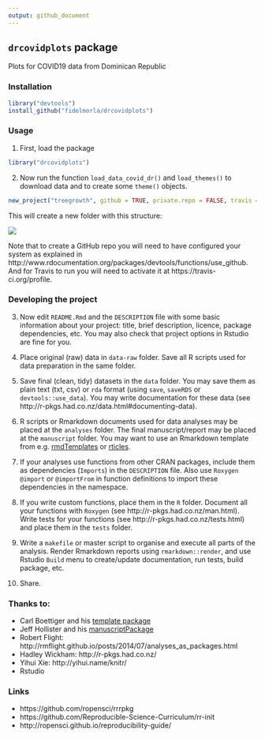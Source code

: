 ```yaml
---
output: github_document
---
```


## `drcovidplots` package
Plots for COVID19 data from Dominican Republic

### Installation

```r
library("devtools")
install_github("fidelmorla/drcovidplots")
```

### Usage

1. First, load the package

```r
library("drcovidplots")
```

2. Now run the function `load_data_covid_dr()` and `load_themes()` to download data and to create some `theme()` objects.

```r
new_project("treegrowth", github = TRUE, private.repo = FALSE, travis = TRUE)
```

This will create a new folder with this structure:

![](http://i.imgur.com/4BuMkCc.png?1)


Note that to create a GitHub repo you will need to have configured your system as explained in http://www.rdocumentation.org/packages/devtools/functions/use_github. And for Travis to run you will need to activate it at https://travis-ci.org/profile.


### Developing the project

3. Now edit `README.Rmd` and the `DESCRIPTION` file with some basic information about your project: title, brief description, licence, package dependencies, etc. You may also check that project options in Rstudio are fine for you.

4. Place original (raw) data in `data-raw` folder. Save all R scripts used for data preparation in the same folder.

5. Save final (clean, tidy) datasets in the `data` folder. You may save them as plain text (txt, csv) or `rda` format (using `save`, `saveRDS` or `devtools::use_data`). You may write documentation for these data (see http://r-pkgs.had.co.nz/data.html#documenting-data). 

6. R scripts or Rmarkdown documents used for data analyses may be placed at the `analyses` folder. The final manuscript/report may be placed at the `manuscript` folder. You may want to use an Rmarkdown template from e.g. [rmdTemplates](https://github.com/Pakillo/rmdTemplates) or [rticles](https://github.com/rstudio/rticles). 

7. If your analyses use functions from other CRAN packages, include them as dependencies (`Imports`) in the `DESCRIPTION` file. Also use `Roxygen` `@import` or `@importFrom` in function definitions to import these dependencies in the namespace.

8. If you write custom functions, place them in the `R` folder. Document all your functions with `Roxygen` (see http://r-pkgs.had.co.nz/man.html). Write tests for your functions (see http://r-pkgs.had.co.nz/tests.html) and place them in the `tests` folder.

9. Write a `makefile` or master script to organise and execute all parts of the analysis. Render Rmarkdown reports using `rmarkdown::render`, and use Rstudio `Build` menu to create/update documentation, run tests, build package, etc.

10. Share.


### Thanks to:

* Carl Boettiger and his [template package](https://github.com/cboettig/template)
* Jeff Hollister and his [manuscriptPackage](https://github.com/jhollist/manuscriptPackage)
* Robert Flight: http://rmflight.github.io/posts/2014/07/analyses_as_packages.html
* Hadley Wickham: http://r-pkgs.had.co.nz/
* Yihui Xie: http://yihui.name/knitr/
* Rstudio


### Links

* https://github.com/ropensci/rrrpkg
* https://github.com/Reproducible-Science-Curriculum/rr-init
* http://ropensci.github.io/reproducibility-guide/
